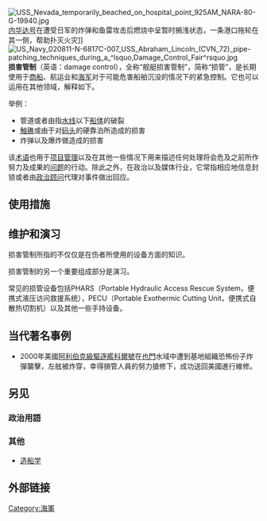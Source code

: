 {{unreferenced|time=2019-11-14T15:14:13+00:00}}
[[Image:USS_Nevada_temporarily_beached_on_hospital_point_925AM_NARA-80-G-19940.jpg|thumb]][[內華達號戰艦|内华达号]]在遭受日军的炸弹和鱼雷攻击后燃烧中呈暂时搁浅状态，一条港口拖轮在其一侧，帮助扑灭火灾]]
[[File:US_Navy_020811-N-6817C-007_USS_Abraham_Lincoln_(CVN_72)_pipe-patching_techniques_during_a_^lsquo,Damage_Control_Fair^rsquo.jpg|thumb]]
'''损害管制'''（英语：damage control），全称“舰艇损害管制”，简称“损管”，是长期使用于[[商船|商船]]、航运业和[[海军|海军]]对于可能危害船舶沉没的情况下的紧急控制。它也可以运用在其他领域，解释如下。

举例：
*管道或者由指[[水线|水线]]以下[[船体|船体]]的破裂
*[[触礁|触礁]]或由于对[[码头|码头]]的硬靠泊所造成的损害
*炸弹以及爆炸做造成的损害

该[[术语学|术语]]也用于[[项目管理|项目管理]]以及在其他一些情况下用来描述任何处理将会危及之前所作努力及成果的[[问题|问题]]的行动。除此之外，在政治以及媒体行业，它常指相应地信息封锁或者由[[政治化妆师|政治顾问]]代理对事件做出回应。

==使用措施==

== 维护和演习 ==
损害管制所指的不仅仅是在伤者所使用的设备方面的知识。

损害管制的另一个重要组成部分是演习。
 
常见的损管设备包括PHARS（Portable Hydraulic Access Rescue System，便携式液压访问救援系统），PECU（Portable Exothermic Cutting Unit，便携式自散热切割机）以及其他一些手持设备。

==当代著名事例==

*2000年美國[[阿利伯克級驅逐艦|阿利伯克級驅逐艦]][[科爾號驅逐艦_(DDG-67)|科爾號]]在[[也門|也門]]水域中遭到基地組織恐怖份子炸彈襲擊，左舷被炸穿，幸得損管人員的努力搶修下，成功送回美國進行維修。

==另见==
===政治用語===
{{see also|政治化妝師}}
===其他===
{{Portal|Nautical}}
*[[造船学|造船学]]

==外部链接==
{{Commonscat-inline|损害管制}}

{{DEFAULTSORT:Damage Control}}
[[Category:海軍|Category:海軍]]